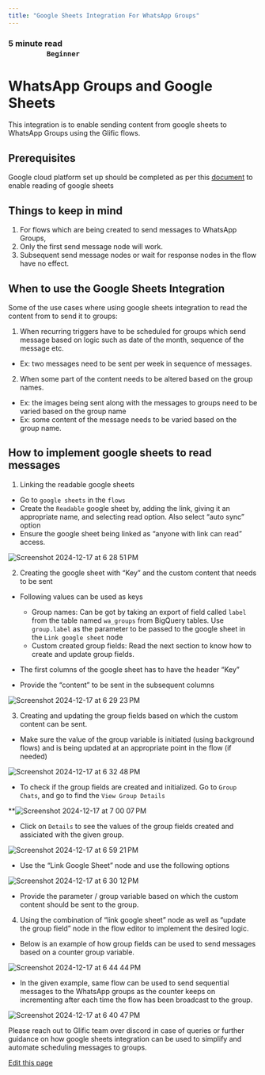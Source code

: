 ```yaml
---
title: "Google Sheets Integration For WhatsApp Groups"
---
```


### **5 minute read                                                                                                                         `Beginner`**[​](#5-minute-read-------------------------------------------------------------beginner "Direct link to 5-minute-read-------------------------------------------------------------beginner")

# WhatsApp Groups and Google Sheets

This integration is to enable sending content from google sheets to WhatsApp Groups using the Glific flows.

## Prerequisites[​](#prerequisites "Direct link to Prerequisites")

Google cloud platform set up should be completed as per this [document](https://glific.github.io/docs/docs/Onboarding/GCS%20Setup/Google%20Cloud%20Storage%20Setup) to enable reading of google sheets

## Things to keep in mind[​](#things-to-keep-in-mind "Direct link to Things to keep in mind")

1. For flows which are being created to send messages to WhatsApp Groups,
2. Only the first send message node will work.
3. Subsequent send message nodes or wait for response nodes in the flow have no effect.

## When to use the Google Sheets Integration[​](#when-to-use-the-google-sheets-integration "Direct link to When to use the Google Sheets Integration")

Some of the use cases where using google sheets integration to read the content from to send it to groups:

1. When recurring triggers have to be scheduled for groups which send message based on logic such as date of the month, sequence of the message etc.

* Ex: two messages need to be sent per week in sequence of messages.

2. When some part of the content needs to be altered based on the group names.

* Ex: the images being sent along with the messages to groups need to be varied based on the group name
* Ex: some content of the message needs to be varied based on the group name.

## How to implement google sheets to read messages[​](#how-to-implement-google-sheets-to-read-messages "Direct link to How to implement google sheets to read messages")

1. Linking the readable google sheets

* Go to `google sheets` in the `flows`
* Create the `Readable` google sheet by, adding the link, giving it an appropriate name, and selecting read option. Also select “auto sync” option
* Ensure the google sheet being linked as “anyone with link can read” access.

![Screenshot 2024-12-17 at 6 28 51 PM](/images/docs/docs/WhatsApp%20Groups%20Automation/user-attachments/assets/ee668bef-d2bb-49ec-a5aa-95e3996e9774)

2. Creating the google sheet with “Key” and the custom content that needs to be sent

* Following values can be used as keys

  * Group names: Can be got by taking an export of field called `label` from the table named `wa_groups` from BigQuery tables. Use `group.label` as the parameter to be passed to the google sheet in the `Link google sheet` node
  * Custom created group fields: Read the next section to know how to create and update group fields.

* The first columns of the google sheet has to have the header “Key”

* Provide the “content” to be sent in the subsequent columns

![Screenshot 2024-12-17 at 6 29 23 PM](/images/docs/docs/WhatsApp%20Groups%20Automation/user-attachments/assets/42d454d8-adfc-4378-a6b9-dd0b3329f36d)

3. Creating and updating the group fields based on which the custom content can be sent.

* Make sure the value of the group variable is initiated (using background flows) and is being updated at an appropriate point in the flow (if needed)

![Screenshot 2024-12-17 at 6 32 48 PM](/images/docs/docs/WhatsApp%20Groups%20Automation/user-attachments/assets/ec98f8e5-04ca-4168-b18d-3c3bc64805de)

* To check if the group fields are created and initialized. Go to `Group Chats`, and go to find the `View Group Details`

\*\*![Screenshot 2024-12-17 at 7 00 07 PM](/images/docs/docs/WhatsApp%20Groups%20Automation/user-attachments/assets/d559be9f-4904-4326-b216-93432a1e9b70)

* Click on `Details` to see the values of the group fields created and assiciated with the given group.

![Screenshot 2024-12-17 at 6 59 21 PM](/images/docs/docs/WhatsApp%20Groups%20Automation/user-attachments/assets/94264381-10f4-4f97-9e23-d4f18634301f)

* Use the “Link Google Sheet” node and use the following options

![Screenshot 2024-12-17 at 6 30 12 PM](/images/docs/docs/WhatsApp%20Groups%20Automation/user-attachments/assets/ca05b879-d210-4218-92da-d680ec505e2a)

* Provide the parameter / group variable based on which the custom content should be sent to the group.

4. Using the combination of “link google sheet” node as well as “update the group field” node in the flow editor to implement the desired logic.

* Below is an example of how group fields can be used to send messages based on a counter group variable.

![Screenshot 2024-12-17 at 6 44 44 PM](/images/docs/docs/WhatsApp%20Groups%20Automation/user-attachments/assets/fa8c3a34-c9b7-47f3-96b4-22528f617a75)

* In the given example, same flow can be used to send sequential messages to the WhatsApp groups as the counter keeps on incrementing after each time the flow has been broadcast to the group.

![Screenshot 2024-12-17 at 6 40 47 PM](/images/docs/docs/WhatsApp%20Groups%20Automation/user-attachments/assets/86677ac0-6c0e-4037-846e-496145405be7)

Please reach out to Glific team over discord in case of queries or further guidance on how google sheets integration can be used to simplify and automate scheduling messages to groups.

[Edit this page](<https://github.com/glific/docs/tree/main/docs/WhatsApp Groups Automation/Google Sheets Integration For WhatsApp Groups.md>)
